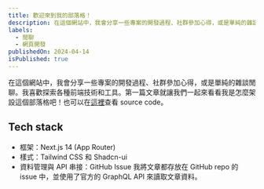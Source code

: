 ```yaml
---
title: 歡迎來到我的部落格！
description: 在這個網站中，我會分享一些專案的開發過程、社群參加心得，或是單純的雜談閒聊。我喜歡探索各種前端技術和工具，第一篇文章就讓我們一起來看看我是怎麼架設這個部落格吧！
labels:
  - 閒聊
  - 網頁開發
publishedOn: 2024-04-14
isPublished: true
---
```


在這個網站中，我會分享一些專案的開發過程、社群參加心得，或是單純的雜談閒聊。我喜歡探索各種前端技術和工具。第一篇文章就讓我們一起來看看我是怎麼架設這個部落格吧！也可以在[這裡](https://github.com/yeeway0609/yeeway.dev)查看 source code。

## Tech stack

- 框架：Next.js 14 (App Router)
- 樣式：Tailwind CSS 和 Shadcn-ui
- 資料管理與 API 串接：GitHub Issue
  我將文章都存放在 GitHub repo 的 issue 中，並使用了官方的 GraphQL API 來讀取文章資料。
